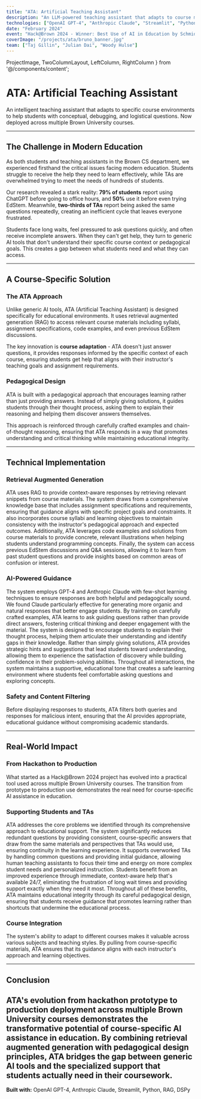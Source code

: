 ```yaml
---
title: "ATA: Artificial Teaching Assistant"
description: "An LLM-powered teaching assistant that adapts to course material to guide students through conceptual and technical questions"
technologies: ["OpenAI GPT-4", "Anthropic Claude", "Streamlit", "Python", "RAG", "DSPy"]
date: "February 2024"
event: "Hack@Brown 2024 - Winner: Best Use of AI in Education by Schmidt Futures"
coverImage: "/projects/ata/bruno_banner.jpg"
team: ["Taj Gillin", "Julian Dai", "Woody Hulse"]
---
```


  ProjectImage,
  TwoColumnLayout,
  LeftColumn,
  RightColumn
} from '@/components/content';

# ATA: Artificial Teaching Assistant

An intelligent teaching assistant that adapts to specific course environments to help students with conceptual, debugging, and logistical questions. Now deployed across multiple Brown University courses.

---

## The Challenge in Modern Education

As both students and teaching assistants in the Brown CS department, we experienced firsthand the critical issues facing modern education. Students struggle to receive the help they need to learn effectively, while TAs are overwhelmed trying to meet the needs of hundreds of students.

Our research revealed a stark reality: **79% of students** report using ChatGPT before going to office hours, and **50%** use it before even trying EdStem. Meanwhile, **two-thirds of TAs** report being asked the same questions repeatedly, creating an inefficient cycle that leaves everyone frustrated.

<ProjectImage 
  src="/projects/ata/bruno_overview.jpg"
  alt="ATA dashboard showing the main interface for students"
  caption="The ATA interface provides course-specific help and guidance"
  zoom
/>

Students face long waits, feel pressured to ask questions quickly, and often receive incomplete answers. When they can't get help, they turn to generic AI tools that don't understand their specific course context or pedagogical goals. This creates a gap between what students need and what they can access.

---

## A Course-Specific Solution

### The ATA Approach

Unlike generic AI tools, ATA (Artificial Teaching Assistant) is designed specifically for educational environments. It uses retrieval augmented generation (RAG) to access relevant course materials including syllabi, assignment specifications, code examples, and even previous EdStem discussions.

The key innovation is **course adaptation** - ATA doesn't just answer questions, it provides responses informed by the specific context of each course, ensuring students get help that aligns with their instructor's teaching goals and assignment requirements.

### Pedagogical Design

ATA is built with a pedagogical approach that encourages learning rather than just providing answers. Instead of simply giving solutions, it guides students through their thought process, asking them to explain their reasoning and helping them discover answers themselves.

<ProjectImage 
  src="/projects/ata/bruno_example.jpg"
  alt="Example interaction showing ATA's pedagogical approach"
  caption="ATA guides students through their thought process rather than providing direct answers"
  zoom
/>

This approach is reinforced through carefully crafted examples and chain-of-thought reasoning, ensuring that ATA responds in a way that promotes understanding and critical thinking while maintaining educational integrity.

<ProjectImage 
  src="/projects/ata/bruno_no_answer.jpg"
  alt="ATA declining to provide direct answers and encouraging learning"
  caption="ATA maintains educational integrity by encouraging students to work through problems"
  zoom
/>

---

## Technical Implementation

### Retrieval Augmented Generation

ATA uses RAG to provide context-aware responses by retrieving relevant snippets from course materials. The system draws from a comprehensive knowledge base that includes assignment specifications and requirements, ensuring that guidance aligns with specific project goals and constraints. It also incorporates course syllabi and learning objectives to maintain consistency with the instructor's pedagogical approach and expected outcomes. Additionally, ATA leverages code examples and solutions from course materials to provide concrete, relevant illustrations when helping students understand programming concepts. Finally, the system can access previous EdStem discussions and Q&A sessions, allowing it to learn from past student questions and provide insights based on common areas of confusion or interest.

### AI-Powered Guidance

The system employs GPT-4 and Anthropic Claude with few-shot learning techniques to ensure responses are both helpful and pedagogically sound. We found Claude particularly effective for generating more organic and natural responses that better engage students. By training on carefully crafted examples, ATA learns to ask guiding questions rather than provide direct answers, fostering critical thinking and deeper engagement with the material. The system is designed to encourage students to explain their thought process, helping them articulate their understanding and identify gaps in their knowledge. Rather than simply giving solutions, ATA provides strategic hints and suggestions that lead students toward understanding, allowing them to experience the satisfaction of discovery while building confidence in their problem-solving abilities. Throughout all interactions, the system maintains a supportive, educational tone that creates a safe learning environment where students feel comfortable asking questions and exploring concepts.

### Safety and Content Filtering

Before displaying responses to students, ATA filters both queries and responses for malicious intent, ensuring that the AI provides appropriate, educational guidance without compromising academic standards.

---

## Real-World Impact

### From Hackathon to Production

What started as a Hack@Brown 2024 project has evolved into a practical tool used across multiple Brown University courses. The transition from prototype to production use demonstrates the real need for course-specific AI assistance in education.

### Supporting Students and TAs

ATA addresses the core problems we identified through its comprehensive approach to educational support. The system significantly reduces redundant questions by providing consistent, course-specific answers that draw from the same materials and perspectives that TAs would use, ensuring continuity in the learning experience. It supports overworked TAs by handling common questions and providing initial guidance, allowing human teaching assistants to focus their time and energy on more complex student needs and personalized instruction. Students benefit from an improved experience through immediate, context-aware help that's available 24/7, eliminating the frustration of long wait times and providing support exactly when they need it most. Throughout all of these benefits, ATA maintains educational integrity through its careful pedagogical design, ensuring that students receive guidance that promotes learning rather than shortcuts that undermine the educational process.

### Course Integration

The system's ability to adapt to different courses makes it valuable across various subjects and teaching styles. By pulling from course-specific materials, ATA ensures that its guidance aligns with each instructor's approach and learning objectives.

---

## Conclusion

ATA's evolution from hackathon prototype to production deployment across multiple Brown University courses demonstrates the transformative potential of course-specific AI assistance in education. By combining retrieval augmented generation with pedagogical design principles, ATA bridges the gap between generic AI tools and the specialized support that students actually need in their coursework.
---

**Built with:** OpenAI GPT-4, Anthropic Claude, Streamlit, Python, RAG, DSPy

